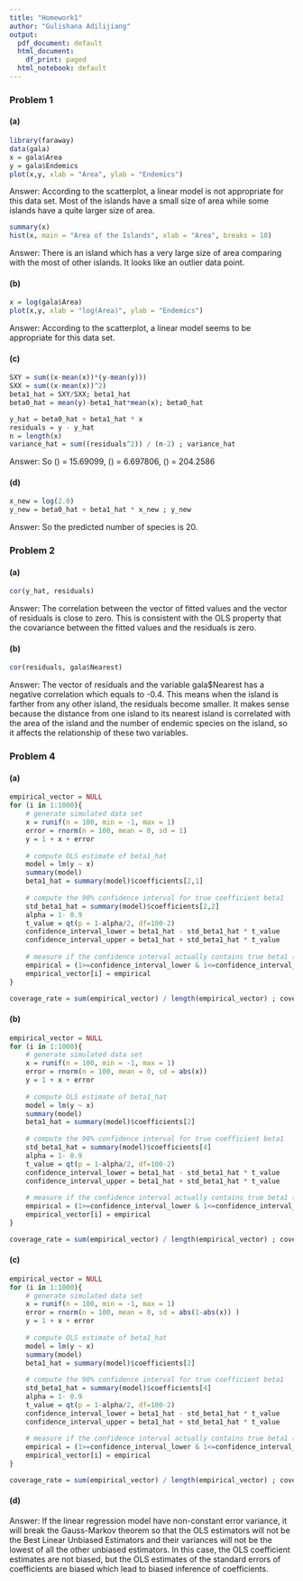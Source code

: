 ```yaml
---
title: "Homework1"
author: "Gulishana Adilijiang"
output:
  pdf_document: default
  html_document:
    df_print: paged
  html_notebook: default
---
```


### Problem 1
#### (a) 
```r
library(faraway)
data(gala)
x = gala$Area
y = gala$Endemics
plot(x,y, xlab = "Area", ylab = "Endemics")
```

Answer: According to the scatterplot, a linear model is not appropriate for this data set. Most of the islands have a small size of area while some islands have a quite larger size of area. 

```r
summary(x)
hist(x, main = "Area of the Islands", xlab = "Area", breaks = 10)
```

Answer: There is an island which has a very large size of area comparing with the most of other islands. It looks like an outlier data point.

#### (b)
```r
x = log(gala$Area)
plot(x,y, xlab = "log(Area)", ylab = "Endemics")
```

Answer: According to the scatterplot, a linear model seems to be appropriate for this data set.

#### (c)
```r
SXY = sum((x-mean(x))*(y-mean(y)))
SXX = sum((x-mean(x))^2)
beta1_hat = SXY/SXX; beta1_hat
beta0_hat = mean(y)-beta1_hat*mean(x); beta0_hat

y_hat = beta0_hat + beta1_hat * x
residuals = y - y_hat
n = length(x)
variance_hat = sum((residuals^2)) / (n-2) ; variance_hat
```
Answer: So \(\hat{\beta_{0}}\) = 15.69099, \(\hat{\beta_{1}}\) = 6.697806, \(\hat{\sigma^2}\) = 204.2586

#### (d)
```r
x_new = log(2.0)
y_new = beta0_hat + beta1_hat * x_new ; y_new
```
Answer: So the predicted number of species is 20.


### Problem 2
#### (a)
```r
cor(y_hat, residuals)
```
Answer: The correlation between the vector of fitted values and the vector of residuals is close to zero. This is consistent with the OLS property that the covariance between the fitted values and the residuals is zero.

#### (b)
```r
cor(residuals, gala$Nearest)
```
Answer: The vector of residuals and the variable gala$Nearest has a negative correlation which equals to -0.4. This means when the island is farther from any other island, the residuals become smaller. It makes sense because the distance from one island to its nearest island is correlated with the area of the island and the number of endemic species on the island, so it affects the relationship of these two variables.


### Problem 4
#### (a)
```r
empirical_vector = NULL
for (i in 1:1000){
    # generate simulated data set
    x = runif(n = 100, min = -1, max = 1)
    error = rnorm(n = 100, mean = 0, sd = 1)
    y = 1 + x + error
    
    # compute OLS estimate of beta1_hat
    model = lm(y ~ x)
    summary(model)
    beta1_hat = summary(model)$coefficients[2,1]
    
    # compute the 90% confidence interval for true coefficient beta1
    std_beta1_hat = summary(model)$coefficients[2,2]
    alpha = 1- 0.9
    t_value = qt(p = 1-alpha/2, df=100-2)
    confidence_interval_lower = beta1_hat - std_beta1_hat * t_value
    confidence_interval_upper = beta1_hat + std_beta1_hat * t_value
    
    # measure if the confidence interval actually contains true beta1 (= 1)
    empirical = (1>=confidence_interval_lower & 1<=confidence_interval_upper)
    empirical_vector[i] = empirical
}

coverage_rate = sum(empirical_vector) / length(empirical_vector) ; coverage_rate
```

#### (b)
```r
empirical_vector = NULL
for (i in 1:1000){
    # generate simulated data set
    x = runif(n = 100, min = -1, max = 1)
    error = rnorm(n = 100, mean = 0, sd = abs(x))
    y = 1 + x + error
    
    # compute OLS estimate of beta1_hat
    model = lm(y ~ x)
    summary(model)
    beta1_hat = summary(model)$coefficients[2]
    
    # compute the 90% confidence interval for true coefficient beta1
    std_beta1_hat = summary(model)$coefficients[4]
    alpha = 1- 0.9
    t_value = qt(p = 1-alpha/2, df=100-2)
    confidence_interval_lower = beta1_hat - std_beta1_hat * t_value
    confidence_interval_upper = beta1_hat + std_beta1_hat * t_value
    
    # measure if the confidence interval actually contains true beta1 (= 1)
    empirical = (1>=confidence_interval_lower & 1<=confidence_interval_upper)
    empirical_vector[i] = empirical
}

coverage_rate = sum(empirical_vector) / length(empirical_vector) ; coverage_rate
```

#### (c)
```r
empirical_vector = NULL
for (i in 1:1000){
    # generate simulated data set
    x = runif(n = 100, min = -1, max = 1)
    error = rnorm(n = 100, mean = 0, sd = abs(1-abs(x)) )
    y = 1 + x + error
    
    # compute OLS estimate of beta1_hat
    model = lm(y ~ x)
    summary(model)
    beta1_hat = summary(model)$coefficients[2]
    
    # compute the 90% confidence interval for true coefficient beta1
    std_beta1_hat = summary(model)$coefficients[4]
    alpha = 1- 0.9
    t_value = qt(p = 1-alpha/2, df=100-2)
    confidence_interval_lower = beta1_hat - std_beta1_hat * t_value
    confidence_interval_upper = beta1_hat + std_beta1_hat * t_value
    
    # measure if the confidence interval actually contains true beta1 (= 1)
    empirical = (1>=confidence_interval_lower & 1<=confidence_interval_upper)
    empirical_vector[i] = empirical
}

coverage_rate = sum(empirical_vector) / length(empirical_vector) ; coverage_rate
```

#### (d)
Answer: If the linear regression model have non-constant error variance, it will break the Gauss-Markov theorem so that the OLS estimators will not be the Best Linear Unbiased Estimators and their variances will not be the lowest of all the other unbiased estimators. In this case, the OLS coefficient estimates are not biased, but the OLS estimates of the standard errors of coefficients are biased which lead to biased inference of coefficients.

